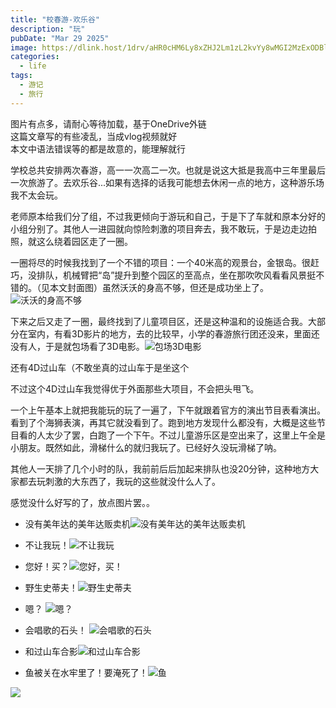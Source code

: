 ---
title: "校春游-欢乐谷"
description: "玩"
pubDate: "Mar 29 2025"
image: https://dlink.host/1drv/aHR0cHM6Ly8xZHJ2Lm1zL2kvYy8wMGI2MzExODBlMTM0MDkzL0ViUHdOS1NvTUtCSmdDTFFlM3IxdHBnQl92NWp1VDk3U3EyTXJabjhqeHRLZFE_ZT1Hb2NHZGM.jpg
categories:
  - life
tags:
  - 游记
  - 旅行
---


<Info>
图片有点多，请耐心等待加载，基于OneDrive外链<br />
这篇文章写的有些凌乱，当成vlog视频就好<br />
本文中语法错误等的都是故意的，能理解就行
</Info>


学校总共安排两次春游，高一一次高二一次。也就是说这大抵是我高中三年里最后一次旅游了。去欢乐谷...如果有选择的话我可能想去休闲一点的地方，这种游乐场我不太会玩。

老师原本给我们分了组，不过我更倾向于游玩和自己，于是下了车就和原本分好的小组分别了。其他人一进园就向惊险刺激的项目奔去，我不敢玩，于是边走边拍照，就这么绕着园区走了一圈。

一圈将尽的时候我找到了一个不错的项目：一个40米高的观景台，金银岛。很赶巧，没排队，机械臂把“岛”提升到整个园区的至高点，坐在那吹吹风看看风景挺不错的。（见本文封面图）虽然沃沃的身高不够，但还是成功坐上了。![沃沃的身高不够](https://dlink.host/1drv/aHR0cHM6Ly8xZHJ2Lm1zL2kvYy8wMGI2MzExODBlMTM0MDkzL0VmUkU1VEhyMmdoUG9YWHdqTk5qVUo4QjMzS3VoMWhBX3Y4YWRtaEZJTjgybUE_ZT1ZWHdjWmg.jpg)

下来之后又走了一圈，最终找到了儿童项目区，还是这种温和的设施适合我。大部分在室内，有看3D影片的地方，去的比较早，小学的春游旅行团还没来，里面还没有人，于是就包场看了3D电影。![包场3D电影](https://dlink.host/1drv/aHR0cHM6Ly8xZHJ2Lm1zL2kvYy8wMGI2MzExODBlMTM0MDkzL0VVZmFzX0RiWlp4RWs2TzlPT2VscGM0QkdqVlB0bTFnVHlZcDM0SVpKTThZTFE_ZT1xZjllTmU.jpg)

还有4D过山车（不敢坐真的过山车于是坐这个

不过这个4D过山车我觉得优于外面那些大项目，不会把头甩飞。

一个上午基本上就把我能玩的玩了一遍了，下午就跟着官方的演出节目表看演出。看到了个海狮表演，再其它就没看到了。跑到地方发现什么都没有，大概是这些节目看的人太少了罢，白跑了一个下午。不过儿童游乐区是空出来了，这里上午全是小朋友。既然如此，滑梯什么的就归我玩了。已经好久没玩滑梯了呐。

其他人一天排了几个小时的队，我前前后后加起来排队也没20分钟，这种地方大家都去玩刺激的大东西了，我玩的这些就没什么人了。

感觉没什么好写的了，放点图片罢。。

- 没有美年达的美年达贩卖机![没有美年达的美年达贩卖机](https://dlink.host/1drv/aHR0cHM6Ly8xZHJ2Lm1zL2kvYy8wMGI2MzExODBlMTM0MDkzL0VUdmxZZjk3UFRSRHZJM0pxVHNHREFrQnFhaFdSTjNFM2hwRDdOb1IydWVNTkE_ZT1UZGZySGc.jpg)

- 不让我玩！![不让我玩](https://dlink.host/1drv/aHR0cHM6Ly8xZHJ2Lm1zL2kvYy8wMGI2MzExODBlMTM0MDkzL0VkOWtCalZ2M1B4RHRYWFhxN24zUHZ3QjdDVWlCa1d6NGRGSGEwdXFNYkt6WFE_ZT1XU1Z4RVI.jpg)

- 您好！买？![您好，买！](https://dlink.host/1drv/aHR0cHM6Ly8xZHJ2Lm1zL2kvYy8wMGI2MzExODBlMTM0MDkzL0VicVVZdUVLSTZOSXZHVUxNaWppTHJ3QjVPVExUSlFJcWR6cVFIWFZ2T2NHaWc_ZT0xbnFld1o.jpg)

- 野生史蒂夫！![野生史蒂夫](https://dlink.host/1drv/aHR0cHM6Ly8xZHJ2Lm1zL2kvYy8wMGI2MzExODBlMTM0MDkzL0VULUZBeFZTU2FOUHJoTGR1QW00U1p3QmM2ZEVwaFRhWlVVSzhWZmZEVnNMWWc_ZT0wQ1F2Tkc.jpg)

- 嗯？ ![嗯？](https://dlink.host/1drv/aHR0cHM6Ly8xZHJ2Lm1zL2kvYy8wMGI2MzExODBlMTM0MDkzL0VXT05JQW10cWdKTXBjbWFsUl9sZ3FvQnJBeHhfQlVnMWdWUHAxZGl0N3o2Znc_ZT1haERLc3c.jpg)

- 会唱歌的石头！ ![会唱歌的石头](https://dlink.host/1drv/aHR0cHM6Ly8xZHJ2Lm1zL2kvYy8wMGI2MzExODBlMTM0MDkzL0VYUXZBVjEyeklkR29PWXVTQllRMHg0QlM2bGxyV1hfMkxVOXhjS25oZVE1RVE_ZT1kQ3l2anA.jpg)

- 和过山车合影![和过山车合影](https://dlink.host/1drv/aHR0cHM6Ly8xZHJ2Lm1zL2kvYy8wMGI2MzExODBlMTM0MDkzL0VkTmJOT1pBZW5ORnAtNUhwakdjNVFjQlBNMWxmUGJIS05PRlU5bnpPb2pUUWc_ZT1DMFNmT24.jpg)

- 鱼被关在水牢里了！要淹死了！![鱼](https://dlink.host/1drv/aHR0cHM6Ly8xZHJ2Lm1zL2kvYy8wMGI2MzExODBlMTM0MDkzL0VZRVNyYTFCV3A5RnZMUjVyODM0ZWNrQkdhVUdLVjJsWTJDektqdGM5VWpPV2c_ZT1QMW9MWWQ.jpg)

![](https://dlink.host/1drv/aHR0cHM6Ly8xZHJ2Lm1zL2kvYy8wMGI2MzExODBlMTM0MDkzL0VVcW5GdUVyb3M1T214U2MzdUVnNjNrQmNRMGFWU3RXaG1WcU5BTEl3VENySnc_ZT1IMGhLR2M.jpg)

